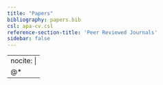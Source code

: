 ```yaml
---
title: "Papers"
bibliography: papers.bib
csl: apa-cv.csl
reference-section-title: 'Peer Reviewed Journals'
sidebar: false
---
```


---
nocite: |
  @*
---
